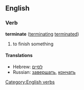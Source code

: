 ==English==
===Verb===
[[Category:English verbs]]
'''terminate''' ([[terminating]] [[terminated]])
# to finish something
====Translations====
*Hebrew: [[לסיים]]
*Russian: [[завершать]], [[кончать]]